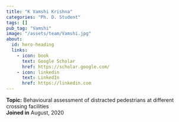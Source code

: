 ```yaml
---
title: "K Vamshi Krishna"
categories: "Ph. D. Student"
tags: []
pub_tag: "Vamshi"
image: "/assets/team/Vamshi.jpg"
about:
  id: hero-heading
  links:
    - icon: book
      text: Google Scholar
      href: https://scholar.google.com/
    - icon: linkedin
      text: LinkedIn
      href: https://linkedin.com
---
```


:::{#hero-heading}
**Topic:** Behavioural assessment of distracted pedestrians at different crossing facilities
 <br>
**Joined in** August, 2020
:::

